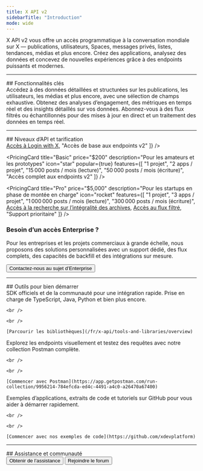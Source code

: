 ```yaml
---
title: X API v2
sidebarTitle: "Introduction"
mode: wide
---
```



X API v2 vous offre un accès programmatique à la conversation mondiale sur X — publications, utilisateurs, Spaces, messages privés, listes, tendances, médias et plus encore. Créez des applications, analysez des données et concevez de nouvelles expériences grâce à des endpoints puissants et modernes.

***

<div id="key-features">
  ## Fonctionnalités clés
</div>

<CardGroup cols="3">
  <Card title="Objets de données enrichis" icon="database" href="/fr/x-api/fundamentals/data-dictionary">
    Accédez à des données détaillées et structurées sur les publications, les utilisateurs, les médias et plus encore, avec une sélection de champs exhaustive.
  </Card>

  <Card title="Métriques avancées" icon="chart-pie" href="/fr/x-api/fundamentals/metrics">
    Obtenez des analyses d’engagement, des métriques en temps réel et des insights détaillés sur vos données.
  </Card>

  <Card title="Flux en temps réel" icon="bolt" href="/fr/x-api/posts/filtered-stream/introduction">
    Abonnez-vous à des flux filtrés ou échantillonnés pour des mises à jour en direct et un traitement des données en temps réel.
  </Card>
</CardGroup>

***

<div id="api-tiers-pricing">
  ## Niveaux d’API et tarification
</div>

<div className="grid md:grid-cols-3 gap-8 my-8">
  <PricingCard
    title="Gratuit"
    price="$0"
    description="Pour les tests"
    icon="gift"
    features={[
    "1 projet",
    "1 app / projet",
    "100 posts / mois (lecture)",
    "500 posts / mois (écriture)",
    <span><a href="/fundamentals/authentication/guides/log-in-with-x" className="underline">Accès à Login with X</a></span>,
    "Accès de base aux endpoints v2"
  ]}
  />

  <PricingCard
    title="Basic"
    price="$200"
    description="Pour les amateurs et les prototypes"
    icon="star"
    popular={true}
    features={[
    "1 projet",
    "2 apps / projet",
    "15 000 posts / mois (lecture)",
    "50 000 posts / mois (écriture)",
    "Accès complet aux endpoints v2"
  ]}
  />

  <PricingCard
    title="Pro"
    price="$5,000"
    description="Pour les startups en phase de montée en charge"
    icon="rocket"
    features={[
    "1 projet",
    "3 apps / projet",
    "1 000 000 posts / mois (lecture)",
    "300 000 posts / mois (écriture)",
    <span><a href="/x-api/posts/search/introduction#full-archive-search" className="underline">Accès à la recherche sur l’intégralité des archives</a></span>,
    <span><a href="/x-api/posts/filtered-stream/introduction" className="underline">Accès au flux filtré</a></span>,
    "Support prioritaire"
  ]}
  />
</div>

<div className="text-center mt-8 mb-6">
  <h3 className="text-lg font-semibold justify-center text-gray-900 dark:text-white mb-2">
    Besoin d’un accès Enterprise ?
  </h3>

  <p className="text-gray-600 dark:text-gray-300 mb-4 max-w-2xl mx-auto">
    Pour les entreprises et les projets commerciaux à grande échelle, nous proposons des solutions personnalisées avec un support dédié,
    des flux complets, des capacités de backfill et des intégrations sur mesure.
  </p>

  <div className="flex justify-center">
    <Button href="/fr/enterprise/forms/enterprise-api-interest">
      Contactez-nous au sujet d’Enterprise
    </Button>
  </div>
</div>

***

<div id="get-started-tools">
  ## Outils pour bien démarrer
</div>

<CardGroup cols="3">
  <Card title="Bibliothèques clientes" icon="screwdriver-wrench" href="/fr/x-api/tools-and-libraries/overview">
    SDK officiels et de la communauté pour une intégration rapide. Prise en charge de TypeScript, Java, Python et bien plus encore.

    <br />

    <br />

    [Parcourir les bibliothèques](/fr/x-api/tools-and-libraries/overview)
  </Card>

  <Card title="Collection Postman" icon="book" href="https://app.getpostman.com/run-collection/9956214-784efcda-ed4c-4491-a4c0-a26470a67400">
    Explorez les endpoints visuellement et testez des requêtes avec notre collection Postman complète.

    <br />

    <br />

    [Commencer avec Postman](https://app.getpostman.com/run-collection/9956214-784efcda-ed4c-4491-a4c0-a26470a67400)
  </Card>

  <Card title="Exemples de code" icon="code" href="https://github.com/xdevplatform">
    Exemples d’applications, extraits de code et tutoriels sur GitHub pour vous aider à démarrer rapidement.

    <br />

    <br />

    [Commencer avec nos exemples de code](https://github.com/xdevplatform)
  </Card>
</CardGroup>

***

<div id="support-community">
  ## Assistance et communauté
</div>

<div className="flex space-x-4">
  <Button href="https://developer.x.com/en/support/twitter-api.html">
    Obtenir de l’assistance
  </Button>

  <Button href="https://devcommunity.x.com/">
    Rejoindre le forum
  </Button>
</div>